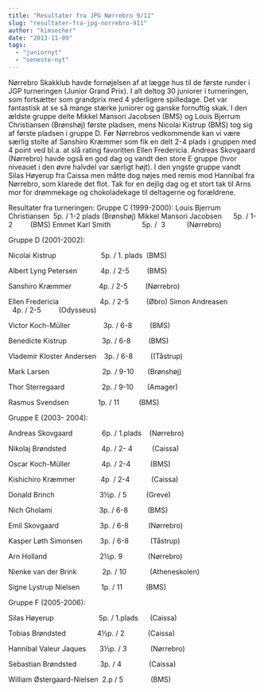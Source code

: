 ```yaml
---
title: "Resultater fra JPG Nørrebro 9/11"
slug: "resultater-fra-jpg-norrebro-911"
author: "kimsecher"
date: "2013-11-09"
tags: 
  - "juniornyt"
  - "seneste-nyt"
---
```


Nørrebro Skakklub havde fornøjelsen af at lægge hus til de første runder i JGP turneringen (Junior Grand Prix). I alt deltog 30 juniorer i turneringen, som fortsætter som grandprix med 4 yderligere spilledage. Det var fantastisk at se så mange stærke juniorer og ganske fornuftig skak. I den ældste gruppe delte Mikkel Mansori Jacobsen (BMS) og Louis Bjerrum Christiansen (Brønshøj) første pladsen, mens Nicolai Kistrup (BMS) tog sig af første pladsen i gruppe D. Før Nørrebros vedkommende kan vi være særlig stolte af Sanshiro Kræmmer som fik en delt 2-4 plads i gruppen med 4 point ved bl.a. at slå rating favoritten Ellen Fredericia. Andreas Skovgaard (Nørrebro) havde også en god dag og vandt den store E gruppe (hvor niveauet i den øvre halvdel var særligt højt). I den yngste gruppe vandt Silas Høyerup fra Caissa men måtte dog nøjes med remis mod Hannibal fra Nørrebro, som klarede det flot. Tak for en dejlig dag og et stort tak til Arns mor for drømmekage og chokoladekage til deltagerne og forældrene.

Resultater fra turneringen: Gruppe C (1999-2000): Louis Bjerrum Christiansen  5p. / 1-2 plads (Brønshøj) Mikkel Mansori Jacobsen      5p. / 1-2         (BMS) Emmet Karl Smith                5p. /  3           (Nørrebro)

Gruppe D (2001-2002):

Nicolai Kistrup                       5p. / 1. plads  (BMS)

Albert Lyng Petersen            4p. / 2-5         (BMS)

Sanshiro Kræmmer              4p. / 2-5         (Nørrebro)

Ellen Fredericia                     4p. / 2-5         (Øbro) Simon Andreasen                 4p. / 2-5         (Odysseus)

Victor Koch-Müller                 3p. / 6-8         (BMS)

Benedicte Kistrup                  3p. / 6-8         (BMS)

Vlademir Kloster Andersen    3p. / 6-8         ((Tåstrup)

Mark Larsen                           2p. / 9-10       (Brønshøj)

Thor Sterregaard                   2p. / 9-10       (Amager)

Rasmus Svendsen               1p. / 11          (BMS)

Gruppe E (2003- 2004):

Andreas Skovgaard               6p. / 1.plads    (Nørrebro)

Nikolaj Brøndsted                  4p. / 2- 4          (Caissa)

Oscar Koch-Müller                4p. / 2-4          (BMS)

Kishichiro Kræmmer             4p  / 2-4           (Caissa)

Donald Brinch                       3½p. / 5          (Greve)

Nich Gholami                        3p. / 6-8          (BMS)

Emil Skovgaard                     3p. / 6-8          (Nørrebro)

Kasper Løth Simonsen         3p. / 6-8           (Tåstrup)

Arn Holland                           2½p. 9             (Nørrebro)

Nienke van der Brink             2p. / 10            (Atheneskolen)

Signe Lystrup Nielsen           1p. / 11            (BMS)

Gruppe F (2005-2006):

Silas Høyerup                       5p. / 1.plads      (Caissa)

Tobias Brøndsted                4½p. / 2            (Caissa)

Hannibal Valeur Jaques       3½p. / 3            (Nørrebro)

Sebastian Brøndsted            3p. / 4              (Caissa)

William Østergaard-Nielsen  2.p / 5              (BMS)
